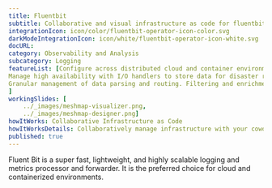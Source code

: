 ```yaml
---
title: Fluentbit  
subtitle: Collaborative and visual infrastructure as code for fluentbit-operator
integrationIcon: icon/color/fluentbit-operator-icon-color.svg
darkModeIntegrationIcon: icon/white/fluentbit-operator-icon-white.svg
docURL: 
category: Observability and Analysis
subcategory: Logging
featureList: [Configure across distributed cloud and container environments. ,
Manage high availability with I/O handlers to store data for disaster recovery.,
Granular management of data parsing and routing. Filtering and enrichment to optimize security and minimize cost.
]
workingSlides: [
    ../_images/meshmap-visualizer.png,
    ../_images/meshmap-designer.png]
howItWorks: Collaborative Infrastructure as Code
howItWorksDetails: Collaboratively manage infrastructure with your coworkers synchronously sharing the same designs.
published: true
---
```

<p>
    Fluent Bit is a super fast, lightweight, and highly scalable logging and metrics processor and forwarder. It is the preferred choice for cloud and containerized environments.
</p>
